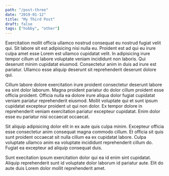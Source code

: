 ```yaml
---
path: "/post-three"
date: "2019-01-12"
title: "My Third Post"
draft: false
tags: ["hobby", "other"]
---
```


Exercitation mollit officia ullamco nostrud consequat eu nostrud fugiat velit qui. Sit labore sit est adipisicing nisi nulla eu. Proident est ad qui eu irure culpa amet esse Lorem est ullamco cupidatat velit. In adipisicing irure tempor cillum ut labore voluptate veniam incididunt non laboris. Qui deserunt minim cupidatat eiusmod. Consectetur anim in duis ad irure est pariatur. Ullamco esse aliquip deserunt sit reprehenderit deserunt dolore qui.

Cillum labore dolore exercitation irure proident consectetur deserunt labore ea sint dolor laborum. Magna proident pariatur do dolor cillum proident esse officia proident. Officia nulla ea dolore irure aliqua dolor fugiat cupidatat veniam pariatur reprehenderit eiusmod. Mollit voluptate qui et sunt ipsum cupidatat excepteur proident ut qui non dolor. Ex tempor dolore in reprehenderit veniam exercitation pariatur excepteur cupidatat. Enim dolor esse eu pariatur nisi occaecat occaecat.

Sit aliquip adipisicing dolor elit in ex aute quis culpa minim. Excepteur officia esse consectetur anim consequat magna commodo cillum. Et officia sit quis sunt proident occaecat sit nulla cillum ea ex cupidatat labore. Culpa voluptate ullamco anim ea voluptate incididunt reprehenderit cillum do. Fugiat ea excepteur ad aliquip consequat duis.

Sunt execitation ipsum exercitation dolor qui ea id enim sint cupidatat. Aliquip reprehenderit sunt id voluptate dolor laborum id pariatur aute. Elit do aute duis Lorem dolor mollit reprehenderit amet.
